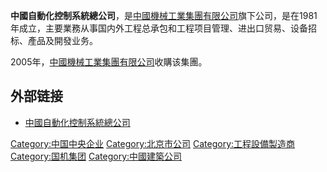 '''中國自動化控制系統總公司'''，是[[中國機械工業集團有限公司|中國機械工業集團有限公司]]旗下公司，是在1981年成立，主要業務从事国内外工程总承包和工程项目管理、进出口贸易、设备招标、產品及開發业务。

2005年，[[中國機械工業集團有限公司|中國機械工業集團有限公司]]收購该集團。

== 外部链接 ==
* [http://www.cacs.com.cn 中國自動化控制系統總公司]{{Wayback|url=http://www.cacs.com.cn/ |date=20200313165610 }}

[[Category:中国中央企业|Category:中国中央企业]]
[[Category:北京市公司|Category:北京市公司]]
[[Category:工程設備製造商|Category:工程設備製造商]]
[[Category:国机集团|Category:国机集团]]
[[Category:中國建築公司|Category:中國建築公司]]
